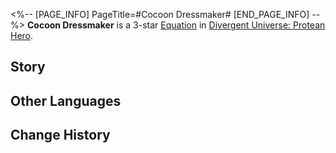 <%-- [PAGE_INFO]
PageTitle=#Cocoon Dressmaker#
[END_PAGE_INFO] --%>
{{Equation Infobox
|period   = Protean Hero
|rarity   = 3
|path1    = Propagation*6
|path2    = Harmony*4
|effect   = When entering the "{{Extra Effect|Butterfly Soul|61000052}}" state, inflict "Cocoon" to all enemy targets. They cannot take action in the next turn, are action delayed by {{Color|h|50%}} at the start of the turn, and take Physical DMG equal to {{Color|h|3,500%}} {{Extra Effect|base DMG|61000500}}. While allies are in the "{{Extra Effect|Butterfly Soul|61000052}}" state, enemy targets will become afflicted with "Cocoon" again every {{Color|h|2}} turn(s), and "{{Extra Effect|Butterfly Soul|61000052}}" recovers {{Color|h|1}} attack count(s) after the first time enemy targets become Weakness Broken.
|mentions = Aquila; Kephale; Mnestia; Phagousa
}}
'''Cocoon Dressmaker''' is a 3-star [[Divergent Universe: Protean Hero/Equations|Equation]] in [[Divergent Universe: Protean Hero]].

==Story==
{{Description|Have you ever seen a garmentmaker of butterfly wings? Ever since the fall of Mnestia,<br />They have become rare to find.<br />Not all beings are as fortunate as the Mountain Dwellers,<br />Born with Kephale as their template.<br />The siren of Phagousa, the wondrous beast of Aquila,<br />And countless creations and Titankins yearning for rebirth,<br />Had once received the guidance of the Gilded One.<br />Just like Mnestia,<br />They were wrapped within cocoons of golden threads,<br />And later, their souls were woven into humanoid forms.<br />The reasons are always frivolous, either love for a mortal<br />Or the desire to duel a hero in the arena.<br />Yet war ultimately destroyed it all. Unable to betray its creator,<br />My beloved shed its shell at dawn and fluttered those enchanting wings.}}
<!--
==Gameplay Notes==
* 
-->
==Other Languages==
{{Other Languages
|en   = Cocoon Dressmaker
|zhs  = 蛹衣匠人
|zht  = 蛹衣匠人
|ja   = {{Rubi|蛹殻|ようかく}}の{{Rubi|職人|しょくにん}}
|ko   = 고치를 두른 장인
|es   = Sastre de crisálidas
|fr   = Fabricant de chrysalides
|ru   = Швея кокона
|th   = ขุมช่างตัดเสื้อ
|vi   = Thợ May Áo Kén
|de   = Kokonhülle-Macher
|id   = Cocoon Dressmaker
|pt   = Costureira de Casulos
}}

==Change History==
{{Change History|3.1}}